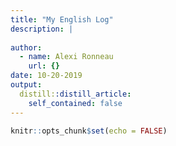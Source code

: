 ```yaml
---
title: "My English Log"
description: |
  
author:
  - name: Alexi Ronneau
    url: {}
date: 10-20-2019
output:
  distill::distill_article:
    self_contained: false
---
```


```r
knitr::opts_chunk$set(echo = FALSE)
```
